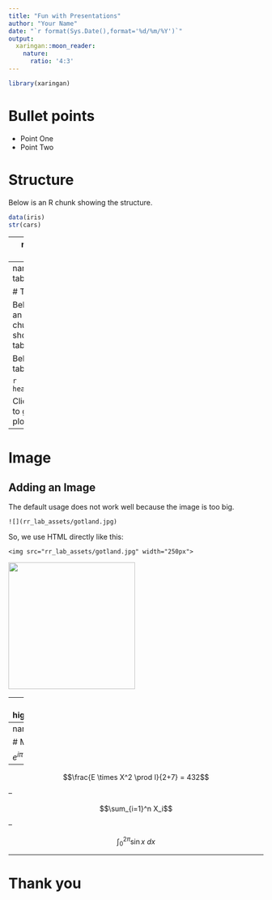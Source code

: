 ```yaml
---
title: "Fun with Presentations"
author: "Your Name"
date: "`r format(Sys.Date(),format='%d/%m/%Y')`"
output: 
  xaringan::moon_reader:
    nature:
      ratio: '4:3'
---
```


```r
library(xaringan)
```

# Bullet points

- Point One
- Point Two

# Structure

Below is an R chunk showing the structure.

```r
data(iris)
str(cars)
```

---
name: plots

# Plots

```r
plot(cars$speed,cars$dist)
```

---
name: table

# Table

Below is an R chunk showing a table.

Below is a table.

```r
head(cars)
```

Click [here](#plots) to go to plots.

---

# Image

## Adding an Image

The default usage does not work well because the image is too big.

```
![](rr_lab_assets/gotland.jpg)
```

So, we use HTML directly like this:

```
<img src="rr_lab_assets/gotland.jpg" width="250px">
```

<img src="rr_lab_assets/gotland.jpg" width="250px">

---
name: highlighting

# Highlighting

```r
ggplot(iris,aes(x=Petal.Length,Sepal.Width,col=Species))+
  geom_point(size=2)+
  labs(x="Petal Length",y="Sepal Width")+
  scale_colour_manual(values=c("#000000","#E69F00","#56B4E9",
  "#009E73","#F0E442","#006699","#D55E00","#CC79A7"))+
  {{theme_bw(base_size=12)}}
```

---
name: math

# Math

$e^{i\pi} + 1 = 0$

--

$$\frac{E \times X^2 \prod I}{2+7} = 432$$

--

$$\sum_{i=1}^n X_i$$

--

$$\int_0^{2\pi} \sin x~dx$$

---

# Thank you

